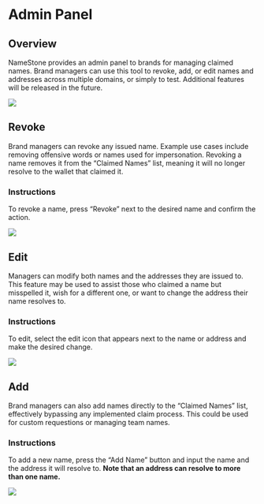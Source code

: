 # Admin Panel

## Overview

NameStone provides an admin panel to brands for managing claimed names. Brand managers can use this tool to revoke, add, or edit names and addresses across multiple domains, or simply to test. Additional features will be released in the future.

![](https://imagedelivery.net/UJ5oN2ajUBrk2SVxlns2Aw/efcbc2ea-aa0f-4912-1800-00eb40ed5800/public)

## Revoke

Brand managers can revoke any issued name. Example use cases include removing offensive words or names used for impersonation. Revoking a name removes it from the “Claimed Names” list, meaning it will no longer resolve to the wallet that claimed it.

### Instructions

To revoke a name, press “Revoke” next to the desired name and confirm the action.

![](https://imagedelivery.net/UJ5oN2ajUBrk2SVxlns2Aw/36a0f2cb-1d82-4a85-f7fc-9630448bee00/public)

## Edit

Managers can modify both names and the addresses they are issued to. This feature may be used to assist those who claimed a name but misspelled it, wish for a different one, or want to change the address their name resolves to.

### Instructions

To edit, select the edit icon that appears next to the name or address and make the desired change.

![](https://imagedelivery.net/UJ5oN2ajUBrk2SVxlns2Aw/8676cad6-f9c9-4d49-4b42-3ebc35f70000/public)

## Add

Brand managers can also add names directly to the “Claimed Names” list, effectively bypassing any implemented claim process. This could be used for custom requestions or managing team names.

### Instructions

To add a new name, press the “Add Name” button and input the name and the address it will resolve to. **Note that an address can resolve to more than one name.**

![](https://imagedelivery.net/UJ5oN2ajUBrk2SVxlns2Aw/faa9c6c9-c368-4b97-ee34-9dd3f5ebda00/public)
